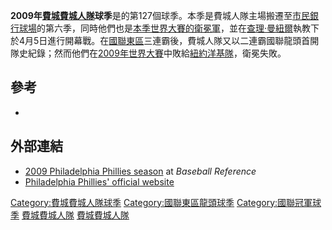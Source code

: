 {{Infobox MLB yearly
| name = 費城費城人隊
| season = 2009
| misc = [[國家聯盟|國家聯盟]]冠軍<br/>[[國家聯盟東區|國家聯盟東區]]冠軍
| image = Phillies NLCS 2009.jpg
| alt = A group of men in white baseball uniforms with red pinstripes and red baseball caps high-five each other while passing in lines moving in opposite directions.
| caption = 贏得[[2009年國家聯盟冠軍賽|2009年國家聯盟冠軍賽]]後，費城隊球員正互相慶祝
| logo =
| current league = 國家聯盟
| y1 = 1883
| division = [[國家聯盟東區|東區]]
| y2 = 1969
| uniform logo =
| ballpark = [[市民銀行球場|市民銀行球場]]
| y4 = 2004
| city = [[賓夕法尼亞州|賓州]][[費城|費城]]
| y5 = 1883
| owners = {{le|比爾·吉爾斯 (棒球)|Bill Giles (baseball)|比爾·吉爾斯}}、{{le|大衛·蒙哥馬利 (棒球)|David Montgomery (baseball)|大衛·蒙哥馬利}}等人
| general managers = {{le|小魯本·阿馬羅|Rubén Amaro, Jr.}}
| managers = [[查理·曼紐爾|查理·曼紐爾]]
| record = 93勝69敗（勝率5成74）
| divisional place = 第一
| television = {{le|康卡斯特費城體育網|Comcast SportsNet Philadelphia}}<br/>{{le|康卡斯特費城電視網|Comcast Network Philadelphia}}<br />{{le|WPHL-TV}}（{{le|我的電視網|My Network TV|My PHL}} 17）<br/> {{le|哈利·卡拉斯|Harry Kalas}}（至4月12日）、{{le|克里斯·惠勒|Chris Wheeler}}、{{le|蓋瑞·馬修|Gary Matthews}}、{{le|湯姆·麥卡錫 (播報員)|Tom McCarthy (broadcaster)|湯姆·麥卡錫}}
| radio = {{le|WPHT}} 1210 AM（英文） {{le|哈里·卡拉斯|Harry Kalas}}（至4月12日）、{{le|史考特·弗蘭澤克|Scott Franzke}}、{{le|賴瑞·安德森|Larry Andersen}}<br />{{le|WUBA|WDAS (AM)}} 1480 AM （西語）<br />{{le|費城費城人隊廣播網|Philadelphia Phillies Radio Network|費城人隊廣播網}}
}}
'''2009年[[費城費城人隊|費城費城人隊]]球季'''是{{le|費城費城人隊隊史|History of the Philadelphia Phillies|該隊成軍以來}}的第127個球季。本季是費城人隊主場搬遷至[[市民銀行球場|市民銀行球場]]的第六季，同時他們也是[[2008年世界大賽|本季世界大賽的衛冕軍]]，並在[[查理·曼紐爾|查理·曼紐爾]]執教下於4月5日進行開幕戰。在[[國聯東區|國聯東區]]三連霸後，費城人隊又以二連霸國聯龍頭首開隊史紀錄；然而他們在[[2009年世界大賽|2009年世界大賽]]中敗給[[2009年紐約洋基隊球季|紐約洋基隊]]，衛冕失敗。

== 參考==
*{{cite web|url=https://www.baseball-reference.com/teams/PHI/2009.shtml|title=2009 Philadelphia Phillies Batting, Pitching, & Fielding Statistics|work=Baseball-Reference.com|access-date=2009-12-31|archive-date=2021-05-02|archive-url=https://web.archive.org/web/20210502064557/https://www.baseball-reference.com/teams/PHI/2009.shtml}}


==外部連結==
{{Commons category|2009 Philadelphia Phillies season}}
*[https://www.baseball-reference.com/teams/PHI/2009-schedule-scores.shtml 2009 Philadelphia Phillies season] {{Wayback|url=https://www.baseball-reference.com/teams/PHI/2009-schedule-scores.shtml |date=20201104110449 }} at ''Baseball Reference''
*[http://philadelphia.phillies.mlb.com/ Philadelphia Phillies' official website] {{Wayback|url=http://philadelphia.phillies.mlb.com/ |date=20020326025738 }}

<!-- Banners -->

{{國家聯盟冠軍}}
{{2009年美國職棒大聯盟各隊球季}}


{{DEFAULTSORT:2009 Philadelphia Phillies Season}}
[[Category:費城費城人隊球季|Category:費城費城人隊球季]]
[[Category:國聯東區龍頭球季|Category:國聯東區龍頭球季]]
[[Category:國聯冠軍球季|Category:國聯冠軍球季]]
[[Category:2009年美國職棒大聯盟賽季|費城費城人隊]]
[[Category:2009年賓夕法尼亞州體育|費城費城人隊]]